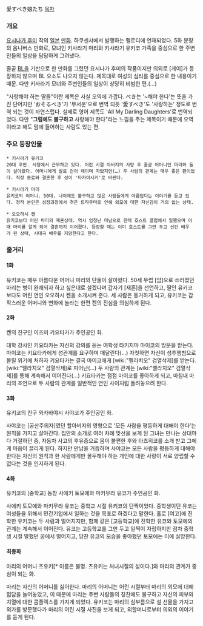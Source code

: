 愛すべき娘たち
[[목차]]

=== 개요 ===
[[요시나가 후미]] 작의 [[일본]] [[만화]]. 하쿠센샤에서 발행하는 멜로디에 연재되었다. 5화 분량의 옴니버스 만화로, 모녀인 키사라기 마리와 키사라기 유키코 가족을 중심으로 한 주변인들의 일상을 담담하게 그려냈다.

줄곧 [[BL]]을 기반으로 한 만화를 그렸던 요시나가 후미의 작품이지만 의외로 [게이]가 등장하지 않으며 BL 요소도 나오지 않는다. 제목대로 여성의 심리를 중심으로 한 내용이기 때문. 다만 키사라기 모녀와 주변인들의 일상이 상당히 비범한 편.(…)

"사랑해야 하는 딸들"이란 제목은 사실 오역에 가깝다. べき는 '~해야 한다'는 뜻을 가진 단어지만 'おそるべき'가 '무서운'으로 번역 되듯 '愛すべき'도 '사랑하는' 정도로 번역 되는 것이 자연스럽다. 실제로 영어 제목도 'All My Darling Daughters'로 번역되었다. 다만 "'''그럼에도 불구하고''' 사랑해야 한다"라는 느낌을 주는 제목이기 때문에 오역이라고 해도 맘에 들어하는 사람도 있는 편.

=== 주요 등장인물 ===
 * 키사라기 유키코
 20대 후반. 시청에서 근무하고 있다. 어린 시절 아버지의 사망 후 줄곧 어머니인 마리와 둘이 살아왔다. 어머니에게 발로 걷어 채이며 자랐지만(…) 두 사람의 관계는 매우 좋은 편이었다. 직장 동료와 결혼한 후 성이 '타카야시키'로 바뀐다.

 * 키사라기 마리
 유키코의 어머니. 50대. 나이에도 불구하고 많은 사람들에게 아름답다는 이야기를 듣고 있다. 정작 본인은 성장과정에서 겪은 트라우마로 인해 외모에 대한 자신감이 거의 없는 상태.

 * 오오하시 켄
 유키코보다 어린 마리의 재혼상대. 역시 엄청난 미남으로 한때 호스트 클럽에서 일했으며 이때 마리를 알게 되어 결혼까지 이어졌다. 등장할 때는 이미 호스트를 그만 두고 신인 배우가 된 상태, 시대극 배우를 지망한다고 한다.

=== 줄거리 ===
==== 1화 ====
유키코는 매우 아름다운 어머니 마리와 단둘이 살아왔다. 50세 무렵 [암]으로 쓰러졌던 마리는 병이 완쾌되자 하고 싶은대로 살겠다며 갑자기 [재혼]을 선언하고, 딸인 유키코보다도 어린 연인 오오하시 켄을 소개시켜 준다. 세 사람은 동거하게 되고, 유키코는 갑작스러운 어머니와 변화에 놀라는 한편 켄의 진심을 의심하게 된다.

==== 2화 ====
켄의 친구인 이즈미 키요타카가 주인공인 화.

대학 강사인 키요타카는 자신의 강의를 듣는 여학생 타키지마 마이코의 방문을 받는다. 마이코는 키요타카에게 성관계를 요구하며 매달린다(…) 자칫하면 자신이 성추행범으로 몰릴 위기에 처하자 키요타카는 결국 마이코에게 [wiki:"펠라치오" 검열삭제]를 받는다. [wiki:"펠라치오" 검열삭제]로 피어난(…) 두 사람의 관계는 [wiki:"펠라치오" 검열삭제]를 통해 계속해서 이어진다(…) 키요타카는 점점 마이코를 좋아하게 되고, 마침내 마리의 조언으로 두 사람의 관계를 일반적인 연인 사이처럼 돌려놓으려 한다.

==== 3화 ====
유키코의 친구 와카바야시 사야코가 주인공인 화. 

사야코는 [공산주의자]였던 할아버지의 영향으로 '모든 사람을 평등하게 대해야 한다'는 원칙을 가지고 살아간다. 집안의 소개로 여러 차례 맞선을 보게 된 그녀는 만나는 상대마다 거절하던 중, 자동차 사고의 후유증으로 몸이 불편한 후와 타츠히코를 소개 받고 그에게 마음이 끌리게 된다. 하지만 만남을 거듭하며 사야코는 모든 사람을 평등하게 대해야 한다는 자신의 원칙과 한 사람에게만 몰두해야 하는 개인에 대한 사랑이 서로 양립할 수 없다는 것을 인지하게 된다.

==== 4화 ====
유키코의 [중학교] 동창 사에키 토모에와 마키무라 유코가 주인공인 화.

사에키 토모에와 마키무라 유코는 중학교 시절 유키코의 단짝이었다. 중학생이던 유코는 여성들을 위해서 민간기업에서 일하는 것을 목표로 하겠다고 말한다. 홀로 [여고]에 진학한 유키코는 두 사람과 멀어지지만, 함께 같은 [고등학교]에 진학한 유코와 토모에의 관계는 계속해서 이어진다. 유코는 고등학교를 그만 두고 일찍이 자립하지만 점차 중학생 시절 말했던 꿈에서 멀어지고, 당찬 유코의 모습을 좋아했던 토모에는 이에 실망한다.

==== 최종화 ====
마리의 어머니 츠유키[* 이름은 불명. 츠유키는 처녀시절의 성이다.]와 마리의 관계가 중심이 되는 화.

마리는 자신의 어머니를 싫어한다. 마리의 어머니는 어린 시절부터 마리의 외모에 대해 험담을 늘어놓았고, 이 때문에 마리는 주변 사람들의 칭찬에도 불구하고 자신의 피부와 치열에 대한 콤플렉스를 가지게 되었다. 유키코는 마리의 심부름으로 설 선물을 가지고 외가를 방문했다가 마리의 어린 시절 사진을 보게 되고, 외할머니로부터 의외의 이야기를 듣게 된다.
